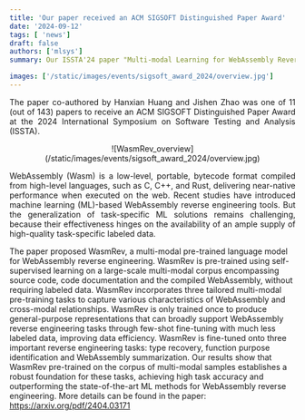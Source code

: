 ```yaml
---
title: 'Our paper received an ACM SIGSOFT Distinguished Paper Award'
date: '2024-09-12'
tags: [ 'news']
draft: false
authors: ['mlsys']
summary: Our ISSTA'24 paper "Multi-modal Learning for WebAssembly Reverse Engineering" received an ACM SIGSOFT Distinguished Paper Award.

images: ['/static/images/events/sigsoft_award_2024/overview.jpg']
---
```


<p align="justify">
The paper co-authored by Hanxian Huang and Jishen Zhao was one of 11 (out of 143) papers to receive an ACM SIGSOFT Distinguished Paper Award at the 2024 International Symposium on Software Testing and Analysis (ISSTA).
</p>

<center>
![WasmRev_overview](/static/images/events/sigsoft_award_2024/overview.jpg)
</center>

<p align="justify">
WebAssembly (Wasm) is a low-level, portable, bytecode format compiled from high-level languages, such as C, C++, and Rust, delivering near-native performance when executed on the web. Recent studies have introduced machine learning (ML)-based WebAssembly reverse engineering tools. But the generalization of task-specific ML solutions remains challenging, because their effectiveness hinges on the availability of an ample supply of high-quality task-specific labeled data.

The paper proposed WasmRev, a multi-modal pre-trained language model for WebAssembly reverse engineering. WasmRev is pre-trained using self-supervised learning on a large-scale multi-modal corpus encompassing source code, code documentation and the compiled WebAssembly, without requiring labeled data. WasmRev incorporates three tailored multi-modal pre-training tasks to capture various characteristics of WebAssembly and cross-modal relationships. WasmRev is only trained once to produce general-purpose representations that can broadly support WebAssembly reverse engineering tasks through few-shot fine-tuning with much less labeled data, improving data efficiency. WasmRev is fine-tuned onto three important reverse engineering tasks: type recovery, function purpose identification and WebAssembly summarization. Our results show that WasmRev pre-trained on the corpus of multi-modal samples establishes a robust foundation for these tasks, achieving high task accuracy and outperforming the state-of-the-art ML methods for WebAssembly reverse engineering. More details can be found in the paper: https://arxiv.org/pdf/2404.03171 
</p>
